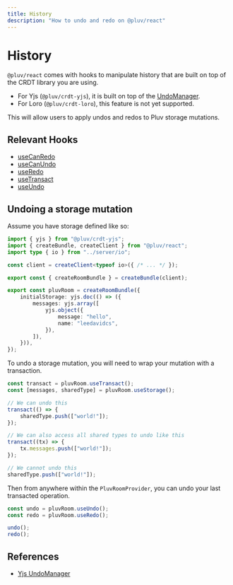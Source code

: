 ```yaml
---
title: History
description: "How to undo and redo on @pluv/react"
---
```


# History

`@pluv/react` comes with hooks to manipulate history that are built on top of the CRDT library you are using.

* For Yjs (`@pluv/crdt-yjs`), it is built on top of the [UndoManager](https://docs.yjs.dev/api/undo-manager).
* For Loro (`@pluv/crdt-loro`), this feature is not yet supported.

This will allow users to apply undos and redos to Pluv storage mutations.

## Relevant Hooks

* [useCanRedo](/docs/react/api-reference#useCanRedo)
* [useCanUndo](/docs/react/api-reference#useCanUndo)
* [useRedo](/docs/react/api-reference#useRedo)
* [useTransact](/docs/react/api-reference#useTransact)
* [useUndo](/docs/react/api-reference#useUndo)

## Undoing a storage mutation

Assume you have storage defined like so:

```ts
import { yjs } from "@pluv/crdt-yjs";
import { createBundle, createClient } from "@pluv/react";
import type { io } from "../server/io";

const client = createClient<typeof io>({ /* ... */ });

export const { createRoomBundle } = createBundle(client);

export const pluvRoom = createRoomBundle({
    initialStorage: yjs.doc(() => ({
        messages: yjs.array([
            yjs.object({
                message: "hello",
                name: "leedavidcs",
            }),
        ]),
    })),
});
```

To undo a storage mutation, you will need to wrap your mutation with a transaction.

```ts
const transact = pluvRoom.useTransact();
const [messages, sharedType] = pluvRoom.useStorage();

// We can undo this
transact(() => {
    sharedType.push(["world!"]);
});

// We can also access all shared types to undo like this
transact((tx) => {
    tx.messages.push(["world!"]);
});

// We cannot undo this
sharedType.push(["world!"]);
```

Then from anywhere within the `PluvRoomProvider`, you can undo your last transacted operation.

```ts
const undo = pluvRoom.useUndo();
const redo = pluvRoom.useRedo();

undo();
redo();
```

## References

* [Yjs UndoManager](https://docs.yjs.dev/api/undo-manager)
